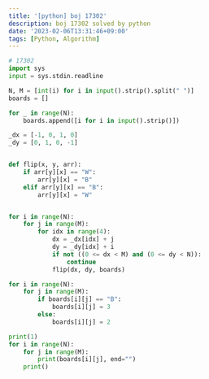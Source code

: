 ```yaml
---
title: '[python] boj 17302'
description: boj 17302 solved by python
date: '2023-02-06T13:31:46+09:00'
tags: [Python, Algorithm]
---
```


```python
# 17302
import sys
input = sys.stdin.readline

N, M = [int(i) for i in input().strip().split(" ")]
boards = []

for _ in range(N):
    boards.append([i for i in input().strip()])

_dx = [-1, 0, 1, 0]
_dy = [0, 1, 0, -1]


def flip(x, y, arr):
    if arr[y][x] == "W":
        arr[y][x] = "B"
    elif arr[y][x] == "B":
        arr[y][x] = "W"


for i in range(N):
    for j in range(M):
        for idx in range(4):
            dx = _dx[idx] + j
            dy = _dy[idx] + i
            if not ((0 <= dx < M) and (0 <= dy < N)):
                continue
            flip(dx, dy, boards)

for i in range(N):
    for j in range(M):
        if boards[i][j] == "B":
            boards[i][j] = 3
        else:
            boards[i][j] = 2

print(1)
for i in range(N):
    for j in range(M):
        print(boards[i][j], end="")
    print()
```
